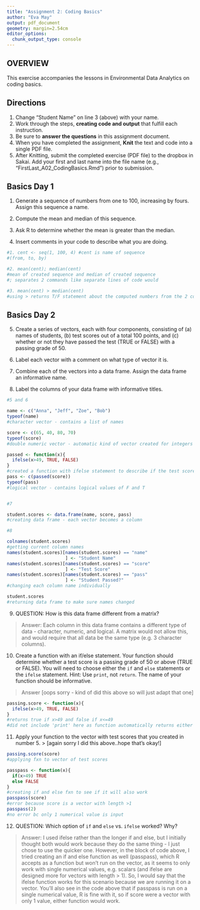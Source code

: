 ```yaml
---
title: "Assignment 2: Coding Basics"
author: "Eva May"
output: pdf_document
geometry: margin=2.54cm
editor_options: 
  chunk_output_type: console
---
```


## OVERVIEW

This exercise accompanies the lessons in Environmental Data Analytics on coding basics. 

## Directions
1. Change "Student Name" on line 3 (above) with your name.
2. Work through the steps, **creating code and output** that fulfill each instruction.
3. Be sure to **answer the questions** in this assignment document.
4. When you have completed the assignment, **Knit** the text and code into a single PDF file.
5. After Knitting, submit the completed exercise (PDF file) to the dropbox in Sakai. Add your first and last name into the file name (e.g., "FirstLast_A02_CodingBasics.Rmd") prior to submission.



## Basics Day 1

1. Generate a sequence of numbers from one to 100, increasing by fours. Assign this sequence a name. 

2. Compute the mean and median of this sequence. 

3. Ask R to determine whether the mean is greater than the median. 

4. Insert comments in your code to describe what you are doing.

```r
#1. cent <- seq(1, 100, 4) #cent is name of sequence
#(from, to, by)

#2. mean(cent); median(cent)
#mean of created sequence and median of created sequence
#; separates 2 commands like separate lines of code would

#3. mean(cent) > median(cent)
#using > returns T/F statement about the computed numbers from the 2 commands

```

## Basics Day 2

5. Create a series of vectors, each with four components, consisting of (a) names of students, (b) test scores out of a total 100 points, and (c) whether or not they have passed the test (TRUE or FALSE) with a passing grade of 50.

6. Label each vector with a comment on what type of vector it is.

7. Combine each of the vectors into a data frame. Assign the data frame an informative name.

8. Label the columns of your data frame with informative titles.

```r
#5 and 6

name <- c("Anna", "Jeff", "Zoe", "Bob")
typeof(name)
#character vector - contains a list of names

score <- c(65, 40, 80, 70)
typeof(score)
#double numeric vector - automatic kind of vector created for integers is a double-precision numerical one

passed <- function(x){
  ifelse(x>49, TRUE, FALSE)
}
#created a function with ifelse statement to describe if the test scores in score passed - making this vector correspond with vector score
pass <- c(passed(score))
typeof(pass)
#logical vector - contains logical values of F and T


#7

student.scores <- data.frame(name, score, pass)
#creating data frame - each vector becomes a column

#8

colnames(student.scores)
#getting current column names
names(student.scores)[names(student.scores) == "name"
                      ] <- "Student Name"
names(student.scores)[names(student.scores) == "score"
                      ] <- "Test Score"
names(student.scores)[names(student.scores) == "pass"
                      ] <- "Student Passed?"
#changing each column name individually

student.scores
#returning data frame to make sure names changed
```

9. QUESTION: How is this data frame different from a matrix?

> Answer: Each column in this data frame contains a different type of data - character, numeric, and logical. A matrix would not allow this, and would require that all data be the same type (e.g. 3 character columns).

10. Create a function with an if/else statement. Your function should determine whether a test score is a passing grade of 50 or above (TRUE or FALSE). You will need to choose either the `if` and `else` statements or the `ifelse` statement. Hint: Use `print`, not `return`. The name of your function should be informative. 

>Answer [oops sorry - kind of did this above so will just adapt that one]

```r
passing.score <- function(x){
  ifelse(x>49, TRUE, FALSE)
}
#returns true if x>49 and false if x<=49
#did not include 'print' here as function automatically returns either TRUE or FALSE. including 'print' is redundant and causes function to print TRUE and FALSE in addition to the logic responses related to each x. 
```


11. Apply your function to the vector with test scores that you created in number 5. 
> [again sorry I did this above..hope that's okay!]

```r

passing.score(score)
#applying fxn to vector of test scores

passpass <- function(x){
  if(x>49) TRUE
  else FALSE
}
#creating if and else fxn to see if it will also work
passpass(score)
#error because score is a vector with length >1
passpass(2)
#no error bc only 1 numerical value is input
```

12. QUESTION: Which option of `if` and `else` vs. `ifelse` worked? Why?

> Answer: I used ifelse rather than the longer if and else, but I initially thought both would work because they do the same thing - I just chose to use the quicker one. However, in the block of code above, I tried creating an if and else function as well (passpass), which R accepts as a function but won't run on the vector, as it seems to only work with single numerical values, e.g. scalars (and ifelse are designed more for vectors with length > 1). So, I would say that the ifelse function works for this scenario because we are running it on a vector. You'll also see in the code above that if passpass is run on a single numerical value, R is fine with it, so if score were a vector with only 1 value, either function would work.
